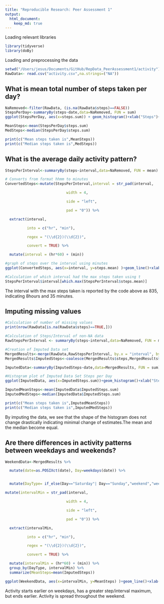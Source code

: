 ```yaml
---
title: "Reproducible Research: Peer Assessment 1"
output: 
  html_document:
    keep_md: true
---
```


Loading relevant libraries

```r
library(tidyverse)
library(doBy)
```

Loading and preprocessing the data

```r
setwd("/Users/jesus/Documents/GitHub/RepData_PeerAssessment1/activity")
RawData<- read.csv("activity.csv",na.strings=("NA"))

```

## What is mean total number of steps taken per day?

```r
NaRemoved<-filter(RawData, (is.na(RawData$steps)==FALSE))
StepsPerDay<-summaryBy(steps~date,data=NaRemoved, FUN = sum)
ggplot(StepsPerDay, aes(x=steps.sum)) + geom_histogram()+xlab("Steps")+ylab("Days")

MeanSteps<-mean(StepsPerDay$steps.sum)
MedSteps<-median(StepsPerDay$steps.sum)

print(c("Mean steps taken is",MeanSteps))
print(c("Median steps taken is",MedSteps))

```


## What is the average daily activity pattern?
```r
StepsPerInterval<-summaryBy(steps~interval,data=NaRemoved, FUN = mean)

# Converts from format hhmm to minutes
ConvertedSteps<-mutate(StepsPerInterval,interval = str_pad(interval,

                            width = 4,

                            side = "left",

                            pad = "0")) %>%

  extract(interval,

          into = c("hr", "min"),

          regex = "(\\d{2})(\\d{2})",

          convert = TRUE) %>%

  mutate(interval = (hr*60) + (min))

#graph of steps over the interval using minutes
ggplot(ConvertedSteps, aes(x=interval, y=steps.mean) )+geom_line()+xlab("Minutes")+ylab("steps")

#Calculation of which interval had the max steps taken using t
StepsPerInterval$interval[which.max(StepsPerInterval$steps.mean)]


```
The interval with the max steps taken is reported by the code above as 835, indicating 8hours and 35 minutes.

## Imputing missing values

```r
#Calculation of number of missing values
print(nrow(RawData[is.na(RawData$steps)==TRUE,]))

#Calculation of Steps/Interval of non-NA data
RawStepsPerInterval <- summaryBy(steps~interval,data=NaRemoved, FUN = mean)

#Creation of Imputed Data set
MergedResults<-merge(RawData,RawStepsPerInterval, by.x = "interval", by.y = "interval", all.x=TRUE)
MergedResults$ImputedSteps<-coalesce(MergedResults$steps,MergedResults$steps.mean)

ImputedData<-summaryBy(ImputedSteps~date,data=MergedResults, FUN = sum)

#Histogram plot of Imputed Data Set Steps per Day
ggplot(ImputedData, aes(x=ImputedSteps.sum))+geom_histogram()+xlab("Steps")+ylab("Days")

ImputedMeanSteps<-mean(ImputedData$ImputedSteps.sum)
ImputedMedSteps<-median(ImputedData$ImputedSteps.sum)

print(c("Mean steps taken is",ImputedMeanSteps))
print(c("Median steps taken is",ImputedMedSteps))

```
By imputing the data, we see that the shape of the histogram does not change drastically indicating minimal change of estimates.The mean and the median become equal.


## Are there differences in activity patterns between weekdays and weekends?
```r
WeekendData<-MergedResults %>%

  mutate(date=as.POSIXct(date), Day=weekdays(date)) %>%


  mutate(DayType= if_else(Day=="Saturday"| Day=="Sunday","weekend","weekday") ) %>%

mutate(intervalMin = str_pad(interval,

                            width = 4,

                            side = "left",

                            pad = "0")) %>%

  extract(intervalMin,

          into = c("hr", "min"),

          regex = "(\\d{2})(\\d{2})",

          convert = TRUE) %>%

  mutate(intervalMin = (hr*60) + (min)) %>%
  group_by(DayType, intervalMin) %>%
  summarize(MeanSteps=mean(ImputedSteps))

ggplot(WeekendData, aes(x=intervalMin, y=MeanSteps) )+geom_line()+xlab("Minutes")+ylab("steps")+facet_wrap(~DayType,ncol = 1)

```



Activity starts earlier on weekdays, has a greater step/interval maximum, but ends earlier. Activity is spread throughout the weekend.